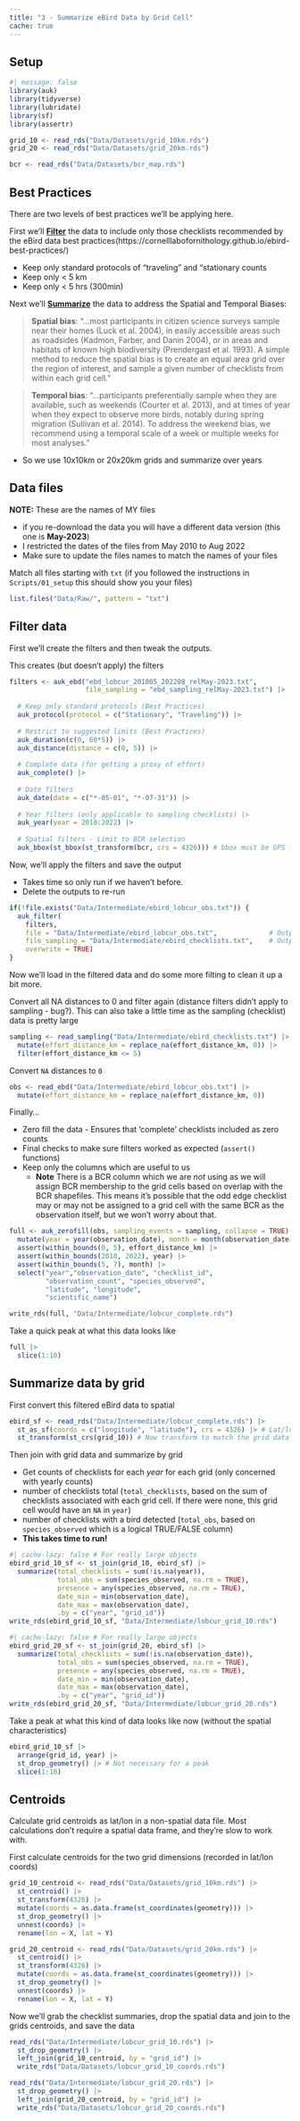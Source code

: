 ```yaml
---
title: "3 - Summarize eBird Data by Grid Cell"
cache: true
---
```


## Setup

```r
#| message: false
library(auk)
library(tidyverse)
library(lubridate)
library(sf)
library(assertr)

grid_10 <- read_rds("Data/Datasets/grid_10km.rds")
grid_20 <- read_rds("Data/Datasets/grid_20km.rds")

bcr <- read_rds("Data/Datasets/bcr_map.rds")
```

## Best Practices

There are two levels of best practices we'll be applying here.

First we'll [**Filter**](#filter-data) the data to include only those checklists recommended by the
eBird data best practices(https://cornelllabofornithology.github.io/ebird-best-practices/)

- Keep only standard protocols of "traveling" and "stationary counts
- Keep only < 5 km
- Keep only < 5 hrs (300min)

Next we'll [**Summarize**](#summarize-data-by-grid) the data to address the Spatial and Temporal Biases:

> **Spatial bias**: "...most participants in citizen science surveys sample near
their homes (Luck et al. 2004), in easily accessible areas such as roadsides
(Kadmon, Farber, and Danin 2004), or in areas and habitats of known high biodiversity
(Prendergast et al. 1993). A simple method to reduce the spatial bias is to
create an equal area grid over the region of interest, and sample a given
number of checklists from within each grid cell."

> **Temporal bias**: "...participants preferentially sample when they are
available, such as weekends (Courter et al. 2013), and at times of year
when they expect to observe more birds, notably during spring migration
(Sullivan et al. 2014). To address the weekend bias, we recommend using
a temporal scale of a week or multiple weeks for most analyses."

- So we use 10x10km or 20x20km grids and summarize over years


## Data files

**NOTE:** These are the names of MY files

- if you re-download the data you will have a different data version (this one is **May-2023**)
- I restricted the dates of the files from May 2010 to Aug 2022
- Make sure to update the files names to match the names of your files

Match all files starting with `txt`
 (if you followed the instructions in `Scripts/01_setup` this should show you your files)


```r
list.files("Data/Raw/", pattern = "txt")
```


## Filter data

First we'll create the filters and then tweak the outputs. 

This creates (but doesn't apply) the filters

```r
filters <- auk_ebd("ebd_lobcur_201005_202208_relMay-2023.txt",
                   file_sampling = "ebd_sampling_relMay-2023.txt") |>
  
  # Keep only standard protocols (Best Practices)
  auk_protocol(protocol = c("Stationary", "Traveling")) |>
  
  # Restrict to suggested limits (Best Practices)
  auk_duration(c(0, 60*5)) |>
  auk_distance(distance = c(0, 5)) |>
  
  # Complete data (for getting a proxy of effort)
  auk_complete() |>
  
  # Date filters
  auk_date(date = c("*-05-01", "*-07-31")) |>
  
  # Year filters (only applicable to sampling checklists) |>
  auk_year(year = 2010:2022) |>
  
  # Spatial filters - Limit to BCR selection
  auk_bbox(st_bbox(st_transform(bcr, crs = 4326))) # bbox must be GPS lat/lon (4326)
```

Now, we'll apply the filters and save the output

- Takes time so only run if we haven't before. 
- Delete the outputs to re-run

```r
if(!file.exists("Data/Intermediate/ebird_lobcur_obs.txt")) {
  auk_filter(
    filters,
    file = "Data/Intermediate/ebird_lobcur_obs.txt",             # Output
    file_sampling = "Data/Intermediate/ebird_checklists.txt",    # Output
    overwrite = TRUE)
}
```

Now we'll load in the filtered data and do some more filting to clean it up a bit more.


Convert all NA distances to 0 and filter again 
(distance filters didn't apply to sampling - bug?). 
This can also take a little time as the sampling (checklist) data is pretty large

```r
sampling <- read_sampling("Data/Intermediate/ebird_checklists.txt") |>
  mutate(effort_distance_km = replace_na(effort_distance_km, 0)) |>
  filter(effort_distance_km <= 5)
```

Convert `NA` distances to `0`
```r
obs <- read_ebd("Data/Intermediate/ebird_lobcur_obs.txt") |>
  mutate(effort_distance_km = replace_na(effort_distance_km, 0))
```

Finally...

- Zero fill the data - Ensures that 'complete' checklists included as zero counts
- Final checks to make sure filters worked as expected (`assert()` functions)
- Keep only the columns which are useful to us
  - **Note** There is a BCR column which we are *not* using as we will assign
    BCR membership to the grid cells based on overlap with the BCR shapefiles. 
    This means it's possible that the odd edge checklist may or may not be 
    assigned to a grid cell with the same BCR as the observation itself, but we
    won't worry about that. 

```r
full <- auk_zerofill(obs, sampling_events = sampling, collapse = TRUE) |>
  mutate(year = year(observation_date), month = month(observation_date)) |>
  assert(within_bounds(0, 5), effort_distance_km) |>
  assert(within_bounds(2010, 2022), year) |>
  assert(within_bounds(5, 7), month) |>
  select("year","observation_date", "checklist_id", 
         "observation_count", "species_observed", 
         "latitude", "longitude",
         "scientific_name")

write_rds(full, "Data/Intermediate/lobcur_complete.rds")
```

Take a quick peak at what this data looks like

```r
full |> 
  slice(1:10)
```

## Summarize data by grid

First convert this filtered eBird data to spatial
```r
ebird_sf <- read_rds("Data/Intermediate/lobcur_complete.rds") |>
  st_as_sf(coords = c("longitude", "latitude"), crs = 4326) |> # Lat/lon are GPS (4326)
  st_transform(st_crs(grid_10)) # Now transform to match the grid data
```

Then join with grid data and summarize by grid

- Get counts of checklists for each *year* for each grid (only concerned with yearly counts)
- number of checklists total (`total_checklists`, based on the sum of checklists associated with each grid cell. If there were none, this grid cell would have an `NA` in `year`)
- number of checklists with a bird detected 
  (`total_obs`, based on `species_observed` which is a logical TRUE/FALSE column)
- **This takes time to run!**

```r
#| cache-lazy: false # For really large objects
ebird_grid_10_sf <- st_join(grid_10, ebird_sf) |>
  summarize(total_checklists = sum(!is.na(year)),
            total_obs = sum(species_observed, na.rm = TRUE),
            presence = any(species_observed, na.rm = TRUE),
            date_min = min(observation_date),
            date_max = max(observation_date),
            .by = c("year", "grid_id"))
write_rds(ebird_grid_10_sf, "Data/Intermediate/lobcur_grid_10.rds")
```

```r
#| cache-lazy: false # For really large objects
ebird_grid_20_sf <- st_join(grid_20, ebird_sf) |>
  summarize(total_checklists = sum(!is.na(observation_date)),
            total_obs = sum(species_observed, na.rm = TRUE),
            presence = any(species_observed, na.rm = TRUE),
            date_min = min(observation_date),
            date_max = max(observation_date),
            .by = c("year", "grid_id"))
write_rds(ebird_grid_20_sf, "Data/Intermediate/lobcur_grid_20.rds")
```

Take a peak at what this kind of data looks like now (without the spatial characteristics)

```r
ebird_grid_10_sf |>
  arrange(grid_id, year) |>
  st_drop_geometry() |> # Not necessary for a peak
  slice(1:10)
```

## Centroids

Calculate grid centroids as lat/lon in a non-spatial data file. 
Most calculations don't require a spatial data frame, and they're slow to work with.

First calculate centroids for the two grid dimensions (recorded in lat/lon coords)
```r
grid_10_centroid <- read_rds("Data/Datasets/grid_10km.rds") |>
  st_centroid() |>
  st_transform(4326) |>
  mutate(coords = as.data.frame(st_coordinates(geometry))) |>
  st_drop_geometry() |>
  unnest(coords) |>
  rename(lon = X, lat = Y)

grid_20_centroid <- read_rds("Data/Datasets/grid_20km.rds") |>
  st_centroid() |>
  st_transform(4326) |>
  mutate(coords = as.data.frame(st_coordinates(geometry))) |>
  st_drop_geometry() |>
  unnest(coords) |>
  rename(lon = X, lat = Y)
```


Now we'll grab the checklist summaries, drop the spatial data and join to the grids centroids, 
and save the data

```r
read_rds("Data/Intermediate/lobcur_grid_10.rds") |>
  st_drop_geometry() |>
  left_join(grid_10_centroid, by = "grid_id") |>
  write_rds("Data/Datasets/lobcur_grid_10_coords.rds")

read_rds("Data/Intermediate/lobcur_grid_20.rds") |>
  st_drop_geometry() |>
  left_join(grid_20_centroid, by = "grid_id") |>
  write_rds("Data/Datasets/lobcur_grid_20_coords.rds")
```
